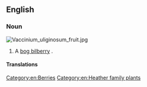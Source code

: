 ==English==
{{wikipedia|vaccinium uliginosum}}

===Noun===
[[File:Vaccinium_uliginosum_fruit.jpg|thumb|right]]
{{en-noun|northern bilberries}}

# A [[bog bilberry]] {{gloss|shrub and berry}}.

====Translations====
{{trans-see|shrub and berry|bog bilberry}}

[[Category:en:Berries]]
[[Category:en:Heather family plants]]